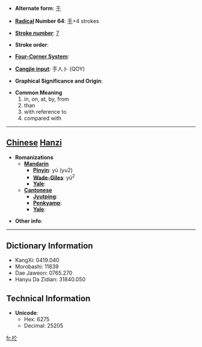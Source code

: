 * '''Alternate form''': [[于]]

* '''[[Wiktionary:Chinese radical index| Radical]] Number 64''': [[Wiktionary:Chinese radical index 手|手]]+4 strokes

* '''[[Wiktionary:Chinese total strokes index|Stroke number]]''': [[Wiktionary:Chinese total strokes index 7|7]]

* '''Stroke order''': 

* '''[[Wiktionary:Chinese four corner index|Four-Corner System]]''': 

* '''[[Wiktionary:Chinese Cangjie index|Cangjie input]]''': 手人卜 (QOY)

* '''Graphical Significance and Origin''': 

* '''Common Meaning'''
*#in, on, at, by, from
*# than
*# with reference to
*# compared with


----

== [[Chinese]] [[Hanzi]] ==

* '''Romanizations'''
** '''[[Mandarin]]'''
*** '''[[Pinyin]]''': yú (yu2)
*** '''[[Wade-Giles]]''': yü<sup>2</sup>
*** '''[[Yale]]''': 
** '''[[Cantonese]]'''
*** '''[[Jyutping]]''':
*** '''[[Penkyamp]]''': 
*** '''[[Yale]]''': 

* '''Other info''': 

----

== Dictionary Information ==

* KangXi: 0419.040
* Morobashi: 11839
* Dae Jaweon: 0765.270
* Hanyu Da Zidian: 31840.050

== Technical Information ==

* '''Unicode''':
** Hex: 6275
** Decimal: 25205

[[fr:扵]]